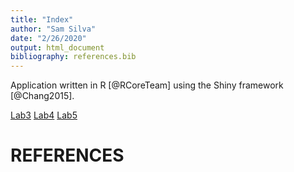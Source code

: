 ```yaml
---
title: "Index"
author: "Sam Silva"
date: "2/26/2020"
output: html_document
bibliography: references.bib
---
```


Application written in R [@RCoreTeam] using the Shiny framework [@Chang2015].

[Lab3](Lab3_SamSilva.html)
[Lab4](lab-4_Sam-Silva.html)
[Lab5](Lab-5.html)


# REFERENCES


